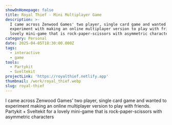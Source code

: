 ```yaml
---
showOnHomepage: false
title: Royal Thief - Mini Multiplayer Game
description: >-
  I came across Zenwood Games' two player, single card game and wanted to
  experiment with making an online multiplayer version to play with friends. A
  lovely mini-game that is rock-paper-scissors with asymmetric characters
category: Personal
date: 2025-04-05T18:30:00.000Z
tags:
  - interactive
  - game
tools:
  - Partykit
  - Sveltekit
projectLink: 'https://royalthief.netlify.app'
thumbnail: /work/royal_thief.webp
slug: royal-thief
---
```


I came across Zenwood Games' two player, single card game and wanted to experiment making an online multiplayer version to play with friends. Partykit + Sveltekit for a lovely mini-game that is rock-paper-scissors with asymmetric characters
